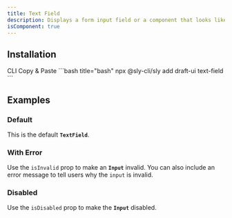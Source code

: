 ```yaml
---
title: Text Field
description: Displays a form input field or a component that looks like an input field.
isComponent: true
---
```


## Installation

<Tabs>
  <TabList aria-label="Preview and Code Tabs">
      <Tab id="cli-install">CLI</Tab>
      <Tab id="manual-install">Copy & Paste</Tab>
  </TabList>
  <TabPanel id="cli-install" className="px-0 [&_pre]:my-0 [&_figure]:my-0">
    ```bash title="bash"
    npx @sly-cli/sly add draft-ui text-field
    ```
  </TabPanel>
  <TabPanel id="manual-install" className="px-0">
    <ComponentSource src="../../packages/ui/src/text-field.tsx" />
  </TabPanel>
</Tabs>

## Examples

### Default

This is the default **`TextField`**.

<ComponentExample name="text-field" story="default" />

### With Error

Use the `isInvalid` prop to make an **`Input`** invalid. You can also include an error message to tell users why the `input` is invalid.

<ComponentExample name="text-field" story="with-error" />

### Disabled

Use the `isDisabled` prop to make the **`Input`** disabled.

<ComponentExample name="text-field" story="disabled" />
